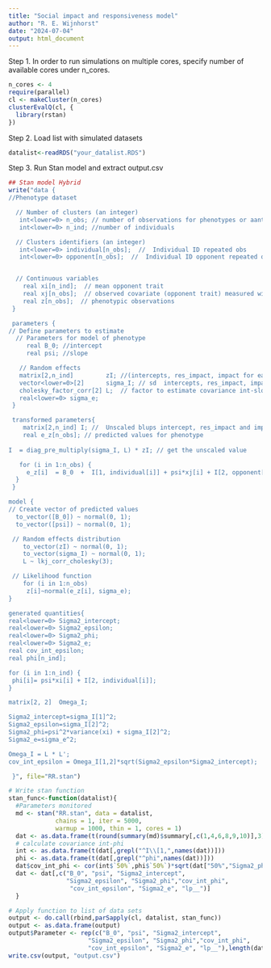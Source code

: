 ```yaml
---
title: "Social impact and responsiveness model"
author: "R. E. Wijnhorst"
date: "2024-07-04"
output: html_document
---
```


Step 1. In order to run simulations on multiple cores, specify number of available cores under n_cores.
```r
n_cores <- 4
require(parallel)
cl <- makeCluster(n_cores)
clusterEvalQ(cl, {
  library(rstan)
})
```

Step 2. Load list with simulated datasets
```r
datalist<-readRDS("your_datalist.RDS")
```


Step 3. Run Stan model and extract output.csv 
```r
## Stan model Hybrid
write("data {
//Phenotype dataset

  // Number of clusters (an integer)
   int<lower=0> n_obs; // number of observations for phenotypes or aantal rows
   int<lower=0> n_ind; //number of individuals

  // Clusters identifiers (an integer)
   int<lower=0> individual[n_obs];  //  Individual ID repeated obs
   int<lower=0> opponent[n_obs];  //  Individual ID opponent repeated obs


  // Continuous variables
    real xi[n_ind];  // mean opponent trait 
    real xj[n_obs];  // observed covariate (opponent trait) measured with error
    real z[n_obs];  // phenotypic observations
 }

 parameters {
// Define parameters to estimate
  // Parameters for model of phenotype
     real B_0; //intercept
     real psi; //slope

   // Random effects
   matrix[2,n_ind]         zI; //(intercepts, res_impact, impact for each individual)
   vector<lower=0>[2]      sigma_I; // sd  intercepts, res_impact, impact
   cholesky_factor_corr[2] L;  // factor to estimate covariance int-slopes
   real<lower=0> sigma_e;
 }

 transformed parameters{
    matrix[2,n_ind] I; //  Unscaled blups intercept, res_impact and impact for each ind.
    real e_z[n_obs]; // predicted values for phenotype
     
I  = diag_pre_multiply(sigma_I, L) * zI; // get the unscaled value   

   for (i in 1:n_obs) {
     e_z[i]  = B_0  +  I[1, individual[i]] + psi*xj[i] + I[2, opponent[i]];
  }
 }

model {
// Create vector of predicted values
  to_vector([B_0]) ~ normal(0, 1);
  to_vector([psi]) ~ normal(0, 1);

 // Random effects distribution
    to_vector(zI) ~ normal(0, 1);
    to_vector(sigma_I) ~ normal(0, 1);
    L ~ lkj_corr_cholesky(3);

 // Likelihood function
    for (i in 1:n_obs)
     z[i]~normal(e_z[i], sigma_e);
}

generated quantities{
real<lower=0> Sigma2_intercept;
real<lower=0> Sigma2_epsilon;
real<lower=0> Sigma2_phi;
real<lower=0> Sigma2_e;
real cov_int_epsilon;
real phi[n_ind];

for (i in 1:n_ind) {
 phi[i]= psi*xi[i] + I[2, individual[i]];
}

matrix[2, 2]  Omega_I;

Sigma2_intercept=sigma_I[1]^2;
Sigma2_epsilon=sigma_I[2]^2;
Sigma2_phi=psi^2*variance(xi) + sigma_I[2]^2;
Sigma2_e=sigma_e^2;

Omega_I = L * L';
cov_int_epsilon = Omega_I[1,2]*sqrt(Sigma2_epsilon*Sigma2_intercept);

 }", file="RR.stan")
```


```r
# Write stan function
stan_func<-function(datalist){
  #Parameters monitored
  md <- stan("RR.stan", data = datalist,
             chains = 1, iter = 5000,
             warmup = 1000, thin = 1, cores = 1)
  dat <- as.data.frame(t(round(summary(md)$summary[,c(1,4,6,8,9,10)],3)))
  # calculate covariance int-phi
  int <- as.data.frame(t(dat[,grepl("^I\\[1,",names(dat))]))
  phi <- as.data.frame(t(dat[,grepl("^phi",names(dat))]))
  dat$cov_int_phi <- cor(int$`50%`,phi$`50%`)*sqrt(dat["50%","Sigma2_phi"]*dat["50%","Sigma2_intercept"])
  dat <- dat[,c("B_0", "psi", "Sigma2_intercept",
                "Sigma2_epsilon", "Sigma2_phi","cov_int_phi",
                 "cov_int_epsilon", "Sigma2_e", "lp__")]
  }

# Apply function to list of data sets
output <- do.call(rbind,parSapply(cl, datalist, stan_func))
output <- as.data.frame(output)
output$Parameter <- rep(c("B_0", "psi", "Sigma2_intercept",
                      "Sigma2_epsilon", "Sigma2_phi","cov_int_phi",
                      "cov_int_epsilon", "Sigma2_e", "lp__"),length(datalist))
write.csv(output, "output.csv")
```
